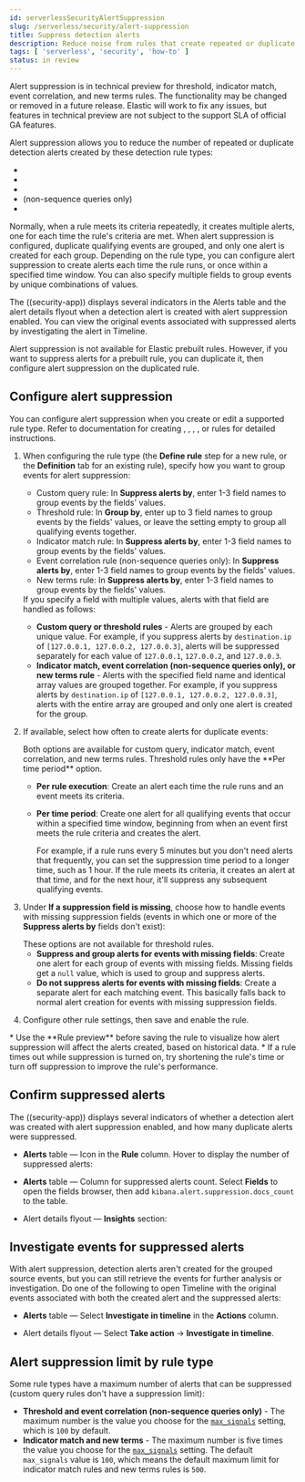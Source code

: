 ```yaml
---
id: serverlessSecurityAlertSuppression
slug: /serverless/security/alert-suppression
title: Suppress detection alerts
description: Reduce noise from rules that create repeated or duplicate alerts.
tags: [ 'serverless', 'security', 'how-to' ]
status: in review
---
```


<DocBadge template="technical preview" />
<div id="alert-suppression"></div>

<DocCallOut color="warning" title="Technical Preview">
Alert suppression is in technical preview for threshold, indicator match, event correlation, and new terms rules. The functionality may be changed or removed in a future release. Elastic will work to fix any issues, but features in technical preview are not subject to the support SLA of official GA features.
</DocCallOut>

Alert suppression allows you to reduce the number of repeated or duplicate detection alerts created by these detection rule types:

* <DocLink id="serverlessSecurityRulesUiCreate" section="create-custom-rule" text="Custom query" />
* <DocLink id="serverlessSecurityRulesUiCreate" section="create-threshold-rule" text="Threshold" />
* <DocLink id="serverlessSecurityRulesUiCreate" section="create-indicator-rule" text="Indicator match" />
* <DocLink id="serverlessSecurityRulesUiCreate" section="create-eql-rule" text="Event correlation" /> (non-sequence queries only)
* <DocLink id="serverlessSecurityRulesUiCreate" section="create-new-terms-rule" text="New terms" />

Normally, when a rule meets its criteria repeatedly, it creates multiple alerts, one for each time the rule's criteria are met. When alert suppression is configured, duplicate qualifying events are grouped, and only one alert is created for each group. Depending on the rule type, you can configure alert suppression to create alerts each time the rule runs, or once within a specified time window. You can also specify multiple fields to group events by unique combinations of values.

The ((security-app)) displays several indicators in the Alerts table and the alert details flyout when a detection alert is created with alert suppression enabled. You can view the original events associated with suppressed alerts by investigating the alert in Timeline.

<DocCallOut title="Note">
Alert suppression is not available for Elastic prebuilt rules. However, if you want to suppress alerts for a prebuilt rule, you can duplicate it, then configure alert suppression on the duplicated rule.
</DocCallOut>

## Configure alert suppression

You can configure alert suppression when you create or edit a supported rule type. Refer to documentation for creating <DocLink id="serverlessSecurityRulesUiCreate" section="create-custom-rule" text="custom query"/>, <DocLink id="serverlessSecurityRulesUiCreate" section="create-threshold-rule" text="threshold"/>, <DocLink id="serverlessSecurityRulesUiCreate" section="create-indicator-rule" text="indicator match"/>, <DocLink id="serverlessSecurityRulesUiCreate" section="create-eql-rule" text="event correlation"/>, or <DocLink id="serverlessSecurityRulesUiCreate" section="create-new-terms-rule" text="new terms" /> rules for detailed instructions.

1. When configuring the rule type (the **Define rule** step for a new rule, or the **Definition** tab for an existing rule), specify how you want to group events for alert suppression:

    * Custom query rule: In **Suppress alerts by**, enter 1-3 field names to group events by the fields' values.  
    * Threshold rule: In **Group by**, enter up to 3 field names to group events by the fields' values, or leave the setting empty to group all qualifying events together. 
    * Indicator match rule: In **Suppress alerts by**, enter 1-3 field names to group events by the fields' values. 
    * Event correlation rule (non-sequence queries only): In **Suppress alerts by**, enter 1-3 field names to group events by the fields' values.  
    * New terms rule: In **Suppress alerts by**, enter 1-3 field names to group events by the fields' values. 

    <DocCallOut title="Note">  
    If you specify a field with multiple values, alerts with that field are handled as follows:

    * **Custom query or threshold rules** - Alerts are grouped by each unique value. For example, if you suppress alerts by `destination.ip` of `[127.0.0.1, 127.0.0.2, 127.0.0.3]`, alerts will be suppressed separately for each value of `127.0.0.1`, `127.0.0.2`, and `127.0.0.3`. 
    * **Indicator match, event correlation (non-sequence queries only), or new terms rule** - Alerts with the specified field name and identical array values are grouped together. For example, if you suppress alerts by `destination.ip` of `[127.0.0.1, 127.0.0.2, 127.0.0.3]`, alerts with the entire array are grouped and only one alert is created for the group. 

    </DocCallOut>

1. If available, select how often to create alerts for duplicate events:

     <DocCallOut title="NOTE">
     Both options are available for custom query, indicator match, event correlation, and new terms rules. Threshold rules only have the **Per time period** option. 
     </DocCallOut>

    * **Per rule execution**: Create an alert each time the rule runs and an event meets its criteria. 
    * **Per time period**: Create one alert for all qualifying events that occur within a specified time window, beginning from when an event first meets the rule criteria and creates the alert. 

        For example, if a rule runs every 5 minutes but you don't need alerts that frequently, you can set the suppression time period to a longer time, such as 1 hour. If the rule meets its criteria, it creates an alert at that time, and for the next hour, it'll suppress any subsequent qualifying events.

        <DocImage size="l" url="../images/alert-suppression/-detections-alert-suppression-options.png" alt="Alert suppression options" />

1. Under **If a suppression field is missing**, choose how to handle events with missing suppression fields (events in which one or more of the **Suppress alerts by** fields don't exist):

     <DocCallOut title="NOTE">
     These options are not available for threshold rules. 
     </DocCallOut>

    * **Suppress and group alerts for events with missing fields**: Create one alert for each group of events with missing fields. Missing fields get a `null` value, which is used to group and suppress alerts. 
    * **Do not suppress alerts for events with missing fields**: Create a separate alert for each matching event. This basically falls back to normal alert creation for events with missing suppression fields.

1. Configure other rule settings, then save and enable the rule.

<DocCallOut title="Tips">
* Use the **Rule preview** before saving the rule to visualize how alert suppression will affect the alerts created, based on historical data.
* If a rule times out while suppression is turned on, try shortening the rule's <DocLink id="serverlessSecurityRulesUiCreate" section="rule-schedule" text="look-back"/> time or turn off suppression to improve the rule's performance.
</DocCallOut>

## Confirm suppressed alerts

The ((security-app)) displays several indicators of whether a detection alert was created with alert suppression enabled, and how many duplicate alerts were suppressed.

* **Alerts** table — Icon in the **Rule** column. Hover to display the number of suppressed alerts:

    <DocImage size="xl" url="../images/alert-suppression/-detections-suppressed-alerts-table.png" alt="Suppressed alerts icon and tooltip in Alerts table" />

* **Alerts** table — Column for suppressed alerts count. Select **Fields** to open the fields browser, then add `kibana.alert.suppression.docs_count` to the table.

    <DocImage size="xl" url="../images/alert-suppression/-detections-suppressed-alerts-table-column.png" alt="Suppressed alerts count field column in Alerts table" />

* Alert details flyout — **Insights** section:

    <DocImage size="xl" url="../images/alert-suppression/-detections-suppressed-alerts-details.png" alt="Suppressed alerts Insights section in alert details flyout" />

## Investigate events for suppressed alerts

With alert suppression, detection alerts aren't created for the grouped source events, but you can still retrieve the events for further analysis or investigation. Do one of the following to open Timeline with the original events associated with both the created alert and the suppressed alerts:

* **Alerts** table — Select **Investigate in timeline** in the **Actions** column.

    <DocImage size="m" url="../images/alert-suppression/-detections-timeline-button.png" alt="Investigate in timeline button"/>

* Alert details flyout — Select **Take action** → **Investigate in timeline**.

## Alert suppression limit by rule type

Some rule types have a maximum number of alerts that can be suppressed (custom query rules don't have a suppression limit):

* **Threshold  and event correlation (non-sequence queries only)** - The maximum number is the value you choose for the [`max_signals`](((security-guide))/rules-api-create.html) setting, which is `100` by default.
* **Indicator match and new terms** - The maximum number is five times the value you choose for the [`max_signals`](((security-guide))/rules-api-create.html) setting. The default `max_signals` value is `100`, which means the default maximum limit for indicator match rules and new terms rules is `500`.